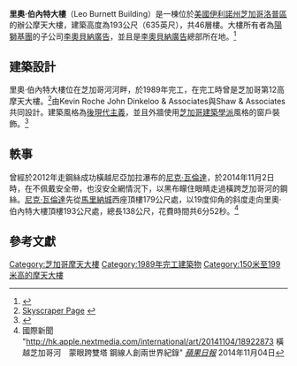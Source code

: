 {{Infobox building
| name                = 里奧·伯內特大樓<br>Leo Burnett Building
| native_name         = 
| native_name_lang    = 
| image               = Leo Burnett Building.jpg
| image_size          = 200px
| image_alt           = 
| caption             = 從芝加哥河望向里奧·伯內特大樓
| image_map           = 
| map_alt             = 
| map_caption         = 
| former_names        = 
| location            = {{USA}}[[芝加哥|芝加哥]]偉基大道西33號
|latd                 = 41.8864
|longd                = -87.6291
|iso_region           = US
|coordinates_display  = title
| status              = 完工
| start_date          = 1987年
| completion_date     = 1989年
| est_completion      = 
| topped_out          = 
| opening             = 
| demolished_date     = 
| destruction_date    = 
| cancelled           = 
| building_type       = 辦公室
| antenna_spire       = 
| roof                = 193公尺（635英尺）
| top_floor           = 
| floor_count         = 46層
| elevator_count      = 
| cost                = 
| floor_area          = 
| architect           = {{link-en|Kevin Roche John Dinkeloo & Associates|Kevin Roche John Dinkeloo & Associates}}、Shaw & Associates
| structural_engineer = 
| main_contractor     = 
| developer           = 
| owner               = [[李奧貝納廣告|李奧貝納廣告]]
| management          = 
| references          = 
}}

'''里奧·伯內特大樓'''（Leo Burnett Building）是一棟位於[[美國|美國]][[伊利諾州|伊利諾州]][[芝加哥|芝加哥]][[洛普區|洛普區]]的辦公摩天大樓，建築高度為193公尺（635英尺），共46層樓。大樓所有者為[[陽獅|陽獅基團]]的子公司[[李奧貝納廣告|李奧貝納廣告]]，並且是[[李奧貝納廣告|李奧貝納廣告]]總部所在地。<ref>{{Cite web |url=http://www.emporis.com/en/wm/bu/?id=leoburnettbuilding-chicago-il-usa |title=Emporis |access-date=2015-02-02 |archive-date=2012-04-01 |archive-url=https://www.webcitation.org/66bilQLg0?url=http://www.emporis.com/building/leoburnettbuilding-chicago-il-usa |dead-url=no }}</ref>

==建築設計==
里奧·伯內特大樓位在芝加哥河河畔，於1989年完工，在完工時曾是芝加哥第12高摩天大樓。<ref>[http://skyscraperpage.com/cities/?buildingID=6669 Skyscraper Page] {{webarchive|url=https://web.archive.org/web/20071211224837/http://skyscraperpage.com/cities/?buildingID=6669 |date=2007-12-11 }}</ref>由Kevin Roche John Dinkeloo & Associates與Shaw & Associates共同設計。建築風格為[[後現代主義|後現代主義]]，並且外牆使用[[芝加哥建築學派|芝加哥建築學派]]風格的窗戶裝飾。<ref>{{Cite web |url=http://www.chicagoarchitecture.info/Building/1063/Leo_Burnett_Building.php |title=Chicago Architecture Info |access-date=2015-02-02 |archive-date=2019-08-06 |archive-url=https://web.archive.org/web/20190806091419/https://www.chicagoarchitecture.info/Building/1063/Leo_Burnett_Building.php |dead-url=yes }}</ref>

==軼事==
曾經於2012年走鋼絲成功橫越尼亞加拉瀑布的[[尼克·瓦倫達|尼克·瓦倫達]]，於2014年11月2日時，在不佩戴安全帶，也沒安全網情況下，以黑布矇住眼睛走過橫跨芝加哥河的鋼絲。[[尼克·瓦倫達|尼克·瓦倫達]]先從[[馬里納城|馬里納城]]西座頂樓179公尺處，以19度仰角的斜度走向里奧·伯內特大樓頂樓193公尺處，總長138公尺，花費時間共6分52秒。<ref>國際新聞 "http://hk.apple.nextmedia.com/international/art/20141104/18922873 {{Wayback|url=http://hk.apple.nextmedia.com/international/art/20141104/18922873 |date=20141117230848 }} 橫越芝加哥河　蒙眼跨雙塔
鋼線人創兩世界紀錄" ''[[蘋果日報|蘋果日報]]'' 2014年11月04日</ref>

==參考文獻==
{{reflist}}

{{commons category|Leo Burnett Building}}

[[Category:芝加哥摩天大樓|Category:芝加哥摩天大樓]]
[[Category:1989年完工建築物|Category:1989年完工建築物]]
[[Category:150米至199米高的摩天大樓|Category:150米至199米高的摩天大樓]]
